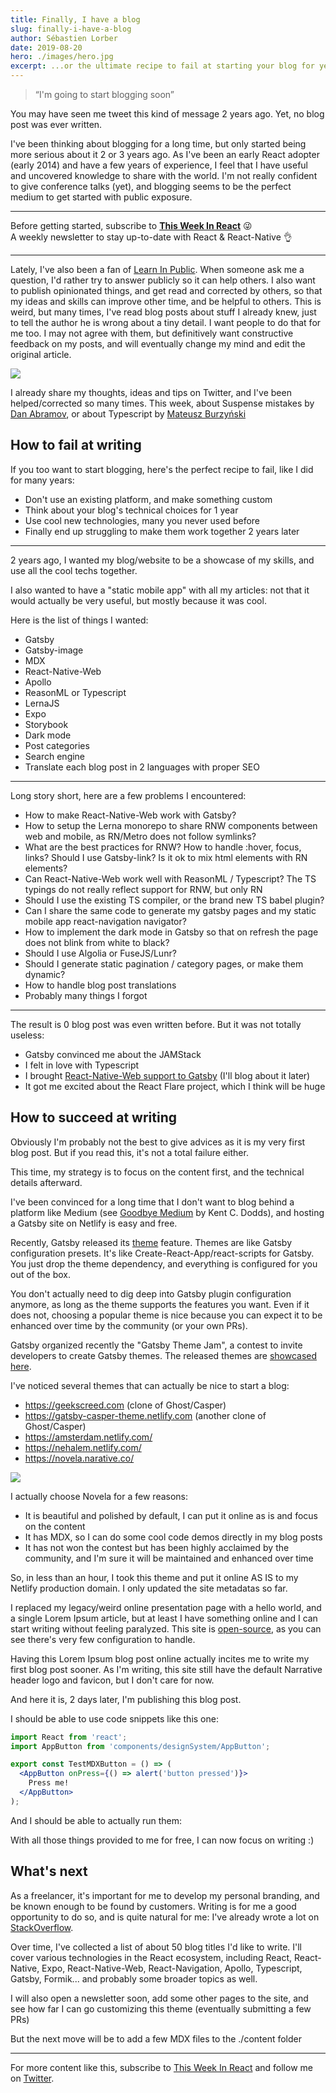 ```yaml
---
title: Finally, I have a blog
slug: finally-i-have-a-blog
author: Sébastien Lorber
date: 2019-08-20
hero: ./images/hero.jpg
excerpt: ...or the ultimate recipe to fail at starting your blog for years.
---
```



> “I'm going to start blogging soon”

You may have seen me tweet this kind of message 2 years ago. Yet, no blog post was ever written.

I've been thinking about blogging for a long time, but only started being more serious about it 2 or 3 years ago. As I've been an early React adopter (early 2014) and have a few years of experience, I feel that I have useful and uncovered knowledge to share with the world. I'm not really confident to give conference talks (yet), and blogging seems to be the perfect medium to get started with public exposure.

---


<SubscribeFormAside>

  Before getting started, subscribe to **[This Week In React](https://thisweekinreact.com)** 😜<br/>
  A weekly newsletter to stay up-to-date with React & React-Native 👌

</SubscribeFormAside>

---

Lately, I've also been a fan of [Learn In Public](https://www.swyx.io/writing/learn-in-public). When someone ask me a question, I'd rather try to answer publicly so it can help others. I also want to publish opinionated things, and get read and corrected by others, so that my ideas and skills can improve other time, and be helpful to others.
This is weird, but many times, I've read blog posts about stuff I already knew, just to tell the author he is wrong about a tiny detail. I want people to do that for me too. I may not agree with them, but definitively want constructive feedback on my posts, and will eventually change my mind and edit the original article.

![](./images/someone-is-wrong-on-internet.png)

I already share my thoughts, ideas and tips on Twitter, and I've been helped/corrected so many times. This week, about Suspense mistakes by [Dan Abramov](https://twitter.com/dan_abramov/status/1163447499568439300), or about Typescript by [Mateusz Burzyński](https://twitter.com/AndaristRake/status/1161232633646460929)

## How to fail at writing

If you too want to start blogging, here's the perfect recipe to fail, like I did for many years:

- Don't use an existing platform, and make something custom
- Think about your blog's technical choices for 1 year
- Use cool new technologies, many you never used before
- Finally end up struggling to make them work together 2 years later

---

2 years ago, I wanted my blog/website to be a showcase of my skills, and use all the cool techs together.

I also wanted to have a "static mobile app" with all my articles: not that it would actually be very useful, but mostly because it was cool.

Here is the list of things I wanted:

- Gatsby
- Gatsby-image
- MDX
- React-Native-Web
- Apollo
- ReasonML or Typescript
- LernaJS
- Expo
- Storybook
- Dark mode
- Post categories
- Search engine
- Translate each blog post in 2 languages with proper SEO

---

Long story short, here are a few problems I encountered:

- How to make React-Native-Web work with Gatsby?
- How to setup the Lerna monorepo to share RNW components between web and mobile, as RN/Metro does not follow symlinks?
- What are the best practices for RNW? How to handle :hover, focus, links? Should I use Gatsby-link? Is it ok to mix html elements with RN elements?
- Can React-Native-Web work well with ReasonML / Typescript? The TS typings do not really reflect support for RNW, but only RN
- Should I use the existing TS compiler, or the brand new TS babel plugin?
- Can I share the same code to generate my gatsby pages and my static mobile app react-navigation navigator?
- How to implement the dark mode in Gatsby so that on refresh the page does not blink from white to black?
- Should I use Algolia or FuseJS/Lunr?
- Should I generate static pagination / category pages, or make them dynamic?
- How to handle blog post translations
- Probably many things I forgot

---

The result is 0 blog post was even written before. But it was not totally useless:

- Gatsby convinced me about the JAMStack
- I felt in love with Typescript
- I brought [React-Native-Web support to Gatsby](https://github.com/slorber/gatsby-plugin-react-native-web) (I'll blog about it later)
- It got me excited about the React Flare project, which I think will be huge

## How to succeed at writing

Obviously I'm probably not the best to give advices as it is my very first blog post. But if you read this, it's not a total failure either.

This time, my strategy is to focus on the content first, and the technical details afterward.

I've been convinced for a long time that I don't want to blog behind a platform like Medium (see [Goodbye Medium](https://kentcdodds.com/blog/goodbye-medium) by Kent C. Dodds), and hosting a Gatsby site on Netlify is easy and free.

Recently, Gatsby released its [theme](https://www.gatsbyjs.org/docs/themes/what-are-gatsby-themes/) feature. Themes are like Gatsby configuration presets. It's like Create-React-App/react-scripts for Gatsby.
You just drop the theme dependency, and everything is configured for you out of the box.

You don't actually need to dig deep into Gatsby plugin configuration anymore, as long as the theme supports the features you want. Even if it does not, choosing a popular theme is nice because you can expect it to be enhanced over time by the community (or your own PRs).

Gatsby organized recently the "Gatsby Theme Jam", a contest to invite developers to create Gatsby themes. The released themes are [showcased here](https://themejam.gatsbyjs.org/showcase).

I've noticed several themes that can actually be nice to start a blog:

- https://geekscreed.com (clone of Ghost/Casper)
- https://gatsby-casper-theme.netlify.com (another clone of Ghost/Casper)
- https://amsterdam.netlify.com/
- https://nehalem.netlify.com/
- https://novela.narative.co/

![](./images/gatsby-theme-novela-hero.jpg)

I actually choose Novela for a few reasons:

- It is beautiful and polished by default, I can put it online as is and focus on the content
- It has MDX, so I can do some cool code demos directly in my blog posts
- It has not won the contest but has been highly acclaimed by the community, and I'm sure it will be maintained and enhanced over time

So, in less than an hour, I took this theme and put it online AS IS to my Netlify production domain. I only updated the site metadatas so far.

I replaced my legacy/weird online presentation page with a hello world, and a single Lorem Ipsum article, but at least I have something online and I can start writing without feeling paralyzed. This site is [open-source](https://github.com/slorber/sebastienlorber.com), as you can see there's very few configuration to handle.

Having this Lorem Ipsum blog post online actually incites me to write my first blog post sooner. As I'm writing, this site still have the default Narrative header logo and favicon, but I don't care for now.

And here it is, 2 days later, I'm publishing this blog post.

I should be able to use code snippets like this one:

```jsx
import React from 'react';
import AppButton from 'components/designSystem/AppButton';

export const TestMDXButton = () => (
  <AppButton onPress={() => alert('button pressed')}>
    Press me!
  </AppButton>
);
```

And I should be able to actually run them:

<TestMDXButton />

With all those things provided to me for free, I can now focus on writing :)

## What's next

As a freelancer, it's important for me to develop my personal branding, and be known enough to be found by customers. Writing is for me a good opportunity to do so, and is quite natural for me: I've already wrote a lot on [StackOverflow](https://stackoverflow.com/users/82609/sebastien-lorber?tab=answers).

Over time, I've collected a list of about 50 blog titles I'd like to write. I'll cover various technologies in the React ecosystem, including React, React-Native, Expo, React-Native-Web, React-Navigation, Apollo, Typescript, Gatsby, Formik... and probably some broader topics as well.

I will also open a newsletter soon, add some other pages to the site, and see how far I can go customizing this theme (eventually submitting a few PRs)

But the next move will be to add a few MDX files to the ./content folder

---

For more content like this, subscribe to [This Week In React](https://thisweekinreact.com) and follow me on [Twitter](https://twitter.com/sebastienlorber).
